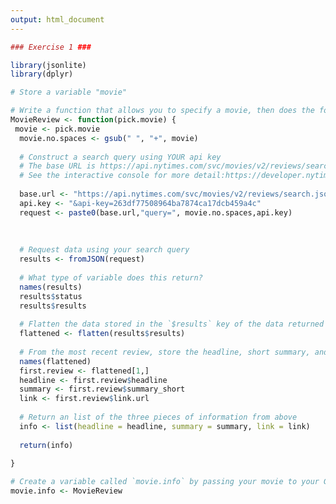 ```yaml
---
output: html_document
---
```



```r
### Exercise 1 ###

library(jsonlite)
library(dplyr)

# Store a variable "movie"

# Write a function that allows you to specify a movie, then does the following:
MovieReview <- function(pick.movie) {
 movie <- pick.movie
  movie.no.spaces <- gsub(" ", "+", movie)
  
  # Construct a search query using YOUR api key
  # The base URL is https://api.nytimes.com/svc/movies/v2/reviews/search.json?
  # See the interactive console for more detail:https://developer.nytimes.com/movie_reviews_v2.json#/Console/GET/reviews/search.json
  
  base.url <- "https://api.nytimes.com/svc/movies/v2/reviews/search.json?"
  api.key <- "&api-key=263df77508964ba7874ca17dcb459a4c"
  request <- paste0(base.url,"query=", movie.no.spaces,api.key)
  
  
  
  # Request data using your search query
  results <- fromJSON(request)
  
  # What type of variable does this return?
  names(results)
  results$status
  results$results
  
  # Flatten the data stored in the `$results` key of the data returned to you
  flattened <- flatten(results$results)
  
  # From the most recent review, store the headline, short summary, and link to full article each in their own variables
  names(flattened)
  first.review <- flattened[1,]
  headline <- first.review$headline
  summary <- first.review$summary_short
  link <- first.review$link.url
  
  # Return an list of the three pieces of information from above
  info <- list(headline = headline, summary = summary, link = link)
  
  return(info)
  
}

# Create a variable called `movie.info` by passing your movie to your GetReview function
movie.info <- MovieReview
```
